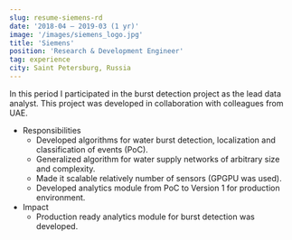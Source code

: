 ```yaml
---
slug: resume-siemens-rd
date: '2018-04 – 2019-03 (1 yr)'
image: '/images/siemens_logo.jpg'
title: 'Siemens'
position: 'Research & Development Engineer'
tag: experience
city: Saint Petersburg, Russia
---
```

In this period I participated in the burst detection project as the lead data analyst. This project was developed in collaboration with colleagues from UAE.

* Responsibilities
    *  Developed algorithms for water burst detection, localization and classification of events (PoC).
    *  Generalized algorithm for water supply networks of arbitrary size and complexity.
    *  Made it scalable relatively number of sensors (GPGPU was used).
    *  Developed analytics module from PoC to Version 1 for production environment.
* Impact
    *  Production ready analytics module for burst detection was developed.



